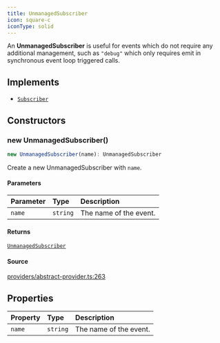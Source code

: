 ```yaml
---
title: UnmanagedSubscriber
icon: square-c
iconType: solid
---
```


An **UnmanagedSubscriber** is useful for events which do not require any additional management, such as `"debug"`
which only requires emit in synchronous event loop triggered calls.

## Implements

- [`Subscriber`](/sdk/content/interfaces/Subscriber)

## Constructors

### new UnmanagedSubscriber()

```ts
new UnmanagedSubscriber(name): UnmanagedSubscriber
```

Create a new UnmanagedSubscriber with `name`.

#### Parameters

| Parameter | Type | Description |
| :------ | :------ | :------ |
| `name` | `string` | The name of the event. |

#### Returns

[`UnmanagedSubscriber`](/sdk/content/classes/UnmanagedSubscriber)

#### Source

[providers/abstract-provider.ts:263](https://github.com/dominant-strategies/quais.js/blob/efab3247fa7ea8c0c680c58d030bd569a590a580/src/providers/abstract-provider.ts#L263)

## Properties

| Property | Type | Description |
| :------ | :------ | :------ |
| `name` | `string` | The name of the event. |

